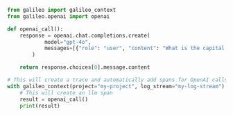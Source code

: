 ```python Python
from galileo import galileo_context
from galileo.openai import openai

def openai_call():
    response = openai.chat.completions.create(
            model="gpt-4o",
            messages=[{"role": "user", "content": "What is the capital of France?"}]
        )

    return response.choices[0].message.content

# This will create a trace and automatically add spans for OpenAI calls
with galileo_context(project="my-project", log_stream="my-log-stream"):
    # This will create an llm span
    result = openai_call()
    print(result)
```
